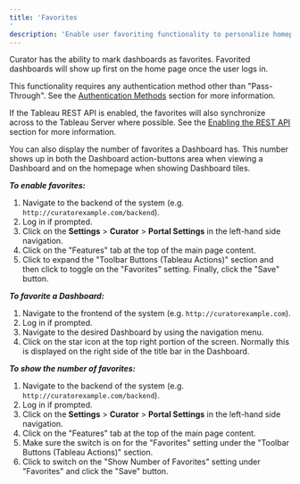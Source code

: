 ```yaml
---
title: 'Favorites'
description: 'Enable user favoriting functionality to personalize homepages and prioritize frequently accessed content.'
---
```


Curator has the ability to mark dashboards as favorites.  Favorited dashboards will show up first on the home page once
the user logs in.

This functionality requires any authentication method other than "Pass-Through".  See the [Authentication Methods](https://curator.interworks.com/page/kb/setupauthentication/authentication-methods-overview/1088)
section for more information.

If the Tableau REST API is enabled, the favorites will also synchronize across to the Tableau Server where possible.
See the [Enabling the REST API](https://curator.interworks.com/page/kb/creating-integrationstableau-connection/rest-api-integration/1089)
section for more information.

You can also display the number of favorites a Dashboard has. This number shows up in both the Dashboard action-buttons
area when viewing a Dashboard and on the homepage when showing Dashboard tiles.

***To enable favorites:***

1. Navigate to the backend of the system (e.g. `http://curatorexample.com/backend`).
2. Log in if prompted.
3. Click on the **Settings** > **Curator** > **Portal Settings** in the left-hand side navigation.
4. Click on the "Features" tab at the top of the main page content.
5. Click to expand the "Toolbar Buttons (Tableau Actions)" section and then click to toggle on the "Favorites" setting.
Finally, click the "Save" button.

***To favorite a Dashboard:***

1. Navigate to the frontend of the system (e.g. `http://curatorexample.com`).
2. Log in if prompted.
3. Navigate to the desired Dashboard by using the navigation menu.
4. Click on the star icon at the top right portion of the screen. Normally this is displayed on the right side of the
title bar in the Dashboard.

***To show the number of favorites:***

1. Navigate to the backend of the system (e.g. `http://curatorexample.com/backend`).
2. Log in if prompted.
3. Click on the **Settings** > **Curator** > **Portal Settings** in the left-hand side navigation.
4. Click on the "Features" tab at the top of the main page content.
5. Make sure the switch is on for the "Favorites" setting under the "Toolbar Buttons (Tableau Actions)" section.
6. Click to switch on the "Show Number of Favorites" setting under "Favorites" and click the "Save" button.

